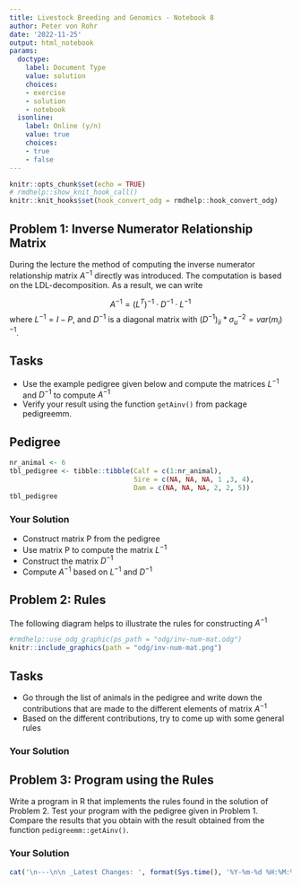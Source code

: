 ```yaml
---
title: Livestock Breeding and Genomics - Notebook 8
author: Peter von Rohr
date: '2022-11-25'
output: html_notebook
params:
  doctype:
    label: Document Type
    value: solution
    choices:
    - exercise
    - solution
    - notebook
  isonline:
    label: Online (y/n)
    value: true
    choices:
    - true
    - false
---
```




```r
knitr::opts_chunk$set(echo = TRUE)
# rmdhelp::show_knit_hook_call()
knitr::knit_hooks$set(hook_convert_odg = rmdhelp::hook_convert_odg)
```


## Problem 1: Inverse Numerator Relationship Matrix
During the lecture the method of computing the inverse numerator relationship matrix $A^{-1}$ directly was introduced. The computation is based on the LDL-decomposition. As a result, we can write 

$$A^{-1} = (L^T)^{-1} \cdot D^{-1} \cdot L^{-1}$$
where $L^{-1} = I-P$, and $D^{-1}$ is a diagonal matrix with $(D^{-1})_{ii} * \sigma_u^{-2} = var(m_i)^{-1}$.  


## Tasks

* Use the example pedigree given below and compute the matrices $L^{-1}$ and $D^{-1}$ to compute $A^{-1}$
* Verify your result using the function `getAinv()` from package pedigreemm.


## Pedigree

```r
nr_animal <- 6
tbl_pedigree <- tibble::tibble(Calf = c(1:nr_animal),
                               Sire = c(NA, NA, NA, 1 ,3, 4),
                               Dam = c(NA, NA, NA, 2, 2, 5))
tbl_pedigree
```


### Your Solution

* Construct matrix P from the pedigree
* Use matrix P to compute the matrix $L^{-1}$
* Construct the matrix $D^{-1}$
* Compute $A^{-1}$ based on $L^{-1}$ and $D^{-1}$





## Problem 2: Rules
The following diagram helps to illustrate the rules for constructing $A^{-1}$

```r
#rmdhelp::use_odg_graphic(ps_path = "odg/inv-num-mat.odg")
knitr::include_graphics(path = "odg/inv-num-mat.png")
```
 

## Tasks

* Go through the list of animals in the pedigree and write down the contributions that are made to the different elements of matrix $A^{-1}$ 
* Based on the different contributions, try to come up with some general rules


### Your Solution





## Problem 3: Program using the Rules
Write a program in R that implements the rules found in the solution of Problem 2. Test your program with the pedigree given in Problem 1. Compare the results that you obtain with the result obtained from the function `pedigreemm::getAinv()`.


### Your Solution



 


```r
cat('\n---\n\n _Latest Changes: ', format(Sys.time(), '%Y-%m-%d %H:%M:%S'), ' (', Sys.info()['user'], ')_\n', sep = '')
```
 
